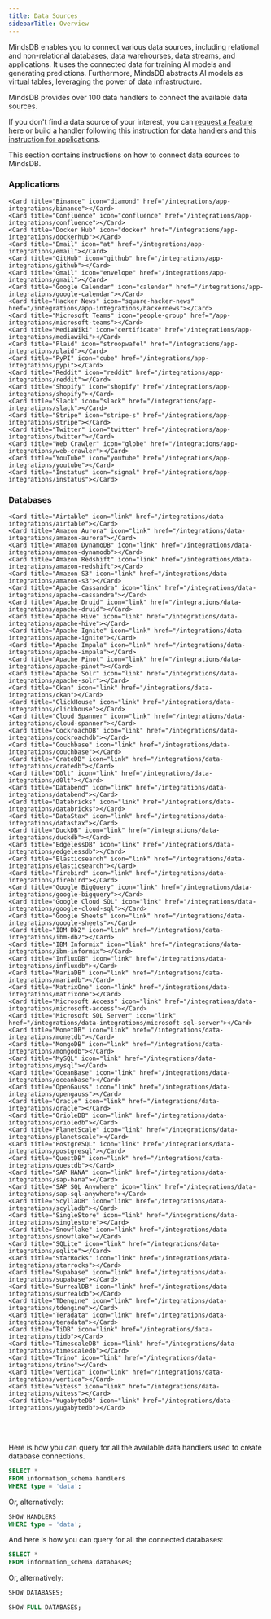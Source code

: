 ```yaml
---
title: Data Sources
sidebarTitle: Overview
---
```


MindsDB enables you to connect various data sources, including relational and non-relational databases, data warehourses, data streams, and applications. It uses the connected data for training AI models and generating predictions. Furthermore, MindsDB abstracts AI models as virtual tables, leveraging the power of data infrastructure.

<Tip>
MindsDB provides over 100 data handlers to connect the available data sources.

If you don't find a data source of your interest, you can [request a feature here](https://github.com/mindsdb/mindsdb/issues/new?assignees=&labels=enhancement&projects=&template=feature_request_v2.yaml) or build a handler following [this instruction for data handlers](/contribute/data-handlers) and [this instruction for applications](/contribute/app-handlers).
</Tip>

This section contains instructions on how to connect data sources to MindsDB.

### Applications

<CardGroup cols={4}>

    <Card title="Binance" icon="diamond" href="/integrations/app-integrations/binance"></Card>
    <Card title="Confluence" icon="confluence" href="/integrations/app-integrations/confluence"></Card>
    <Card title="Docker Hub" icon="docker" href="/integrations/app-integrations/dockerhub"></Card>
    <Card title="Email" icon="at" href="/integrations/app-integrations/email"></Card>
    <Card title="GitHub" icon="github" href="/integrations/app-integrations/github"></Card>
    <Card title="Gmail" icon="envelope" href="/integrations/app-integrations/gmail"></Card>
    <Card title="Google Calendar" icon="calendar" href="/integrations/app-integrations/google-calendar"></Card>
    <Card title="Hacker News" icon="square-hacker-news" href="/integrations/app-integrations/hackernews"></Card>
    <Card title="Microsoft Teams" icon="people-group" href="/app-integrations/microsoft-teams"></Card>
    <Card title="MediaWiki" icon="certificate" href="/integrations/app-integrations/mediawiki"></Card>
    <Card title="Plaid" icon="stroopwafel" href="/integrations/app-integrations/plaid"></Card>
    <Card title="PyPI" icon="cube" href="/integrations/app-integrations/pypi"></Card>
    <Card title="Reddit" icon="reddit" href="/integrations/app-integrations/reddit"></Card>
    <Card title="Shopify" icon="shopify" href="/integrations/app-integrations/shopify"></Card>
    <Card title="Slack" icon="slack" href="/integrations/app-integrations/slack"></Card>
    <Card title="Stripe" icon="stripe-s" href="/integrations/app-integrations/stripe"></Card>
    <Card title="Twitter" icon="twitter" href="/integrations/app-integrations/twitter"></Card>
    <Card title="Web Crawler" icon="globe" href="/integrations/app-integrations/web-crawler"></Card>
    <Card title="YouTube" icon="youtube" href="/integrations/app-integrations/youtube"></Card>
    <Card title="Instatus" icon="signal" href="/integrations/app-integrations/instatus"></Card>
</CardGroup>

### Databases

<CardGroup cols={4}>

    <Card title="Airtable" icon="link" href="/integrations/data-integrations/airtable"></Card>
    <Card title="Amazon Aurora" icon="link" href="/integrations/data-integrations/amazon-aurora"></Card>
    <Card title="Amazon DynamoDB" icon="link" href="/integrations/data-integrations/amazon-dynamodb"></Card>
    <Card title="Amazon Redshift" icon="link" href="/integrations/data-integrations/amazon-redshift"></Card>
    <Card title="Amazon S3" icon="link" href="/integrations/data-integrations/amazon-s3"></Card>
    <Card title="Apache Cassandra" icon="link" href="/integrations/data-integrations/apache-cassandra"></Card>
    <Card title="Apache Druid" icon="link" href="/integrations/data-integrations/apache-druid"></Card>
    <Card title="Apache Hive" icon="link" href="/integrations/data-integrations/apache-hive"></Card>
    <Card title="Apache Ignite" icon="link" href="/integrations/data-integrations/apache-ignite"></Card>
    <Card title="Apache Impala" icon="link" href="/integrations/data-integrations/apache-impala"></Card>
    <Card title="Apache Pinot" icon="link" href="/integrations/data-integrations/apache-pinot"></Card>
    <Card title="Apache Solr" icon="link" href="/integrations/data-integrations/apache-solr"></Card>
    <Card title="Ckan" icon="link" href="/integrations/data-integrations/ckan"></Card>
    <Card title="ClickHouse" icon="link" href="/integrations/data-integrations/clickhouse"></Card>
    <Card title="Cloud Spanner" icon="link" href="/integrations/data-integrations/cloud-spanner"></Card>
    <Card title="CockroachDB" icon="link" href="/integrations/data-integrations/cockroachdb"></Card>
    <Card title="Couchbase" icon="link" href="/integrations/data-integrations/couchbase"></Card>
    <Card title="CrateDB" icon="link" href="/integrations/data-integrations/cratedb"></Card>
    <Card title="D0lt" icon="link" href="/integrations/data-integrations/d0lt"></Card>
    <Card title="Databend" icon="link" href="/integrations/data-integrations/databend"></Card>
    <Card title="Databricks" icon="link" href="/integrations/data-integrations/databricks"></Card>
    <Card title="DataStax" icon="link" href="/integrations/data-integrations/datastax"></Card>
    <Card title="DuckDB" icon="link" href="/integrations/data-integrations/duckdb"></Card>
    <Card title="EdgelessDB" icon="link" href="/integrations/data-integrations/edgelessdb"></Card>
    <Card title="Elasticsearch" icon="link" href="/integrations/data-integrations/elasticsearch"></Card>
    <Card title="Firebird" icon="link" href="/integrations/data-integrations/firebird"></Card>
    <Card title="Google BigQuery" icon="link" href="/integrations/data-integrations/google-bigquery"></Card>
    <Card title="Google Cloud SQL" icon="link" href="/integrations/data-integrations/google-cloud-sql"></Card>
    <Card title="Google Sheets" icon="link" href="/integrations/data-integrations/google-sheets"></Card>
    <Card title="IBM Db2" icon="link" href="/integrations/data-integrations/ibm-db2"></Card>
    <Card title="IBM Informix" icon="link" href="/integrations/data-integrations/ibm-informix"></Card>
    <Card title="InfluxDB" icon="link" href="/integrations/data-integrations/influxdb"></Card>
    <Card title="MariaDB" icon="link" href="/integrations/data-integrations/mariadb"></Card>
    <Card title="MatrixOne" icon="link" href="/integrations/data-integrations/matrixone"></Card>
    <Card title="Microsoft Access" icon="link" href="/integrations/data-integrations/microsoft-access"></Card>
    <Card title="Microsoft SQL Server" icon="link" href="/integrations/data-integrations/microsoft-sql-server"></Card>
    <Card title="MonetDB" icon="link" href="/integrations/data-integrations/monetdb"></Card>
    <Card title="MongoDB" icon="link" href="/integrations/data-integrations/mongodb"></Card>
    <Card title="MySQL" icon="link" href="/integrations/data-integrations/mysql"></Card>
    <Card title="OceanBase" icon="link" href="/integrations/data-integrations/oceanbase"></Card>
    <Card title="OpenGauss" icon="link" href="/integrations/data-integrations/opengauss"></Card>
    <Card title="Oracle" icon="link" href="/integrations/data-integrations/oracle"></Card>
    <Card title="OrioleDB" icon="link" href="/integrations/data-integrations/orioledb"></Card>
    <Card title="PlanetScale" icon="link" href="/integrations/data-integrations/planetscale"></Card>
    <Card title="PostgreSQL" icon="link" href="/integrations/data-integrations/postgresql"></Card>
    <Card title="QuestDB" icon="link" href="/integrations/data-integrations/questdb"></Card>
    <Card title="SAP HANA" icon="link" href="/integrations/data-integrations/sap-hana"></Card>
    <Card title="SAP SQL Anywhere" icon="link" href="/integrations/data-integrations/sap-sql-anywhere"></Card>
    <Card title="ScyllaDB" icon="link" href="/integrations/data-integrations/scylladb"></Card>
    <Card title="SingleStore" icon="link" href="/integrations/data-integrations/singlestore"></Card>
    <Card title="Snowflake" icon="link" href="/integrations/data-integrations/snowflake"></Card>
    <Card title="SQLite" icon="link" href="/integrations/data-integrations/sqlite"></Card>
    <Card title="StarRocks" icon="link" href="/integrations/data-integrations/starrocks"></Card>
    <Card title="Supabase" icon="link" href="/integrations/data-integrations/supabase"></Card>
    <Card title="SurrealDB" icon="link" href="/integrations/data-integrations/surrealdb"></Card>
    <Card title="TDengine" icon="link" href="/integrations/data-integrations/tdengine"></Card>
    <Card title="Teradata" icon="link" href="/integrations/data-integrations/teradata"></Card>
    <Card title="TiDB" icon="link" href="/integrations/data-integrations/tidb"></Card>
    <Card title="TimescaleDB" icon="link" href="/integrations/data-integrations/timescaledb"></Card>
    <Card title="Trino" icon="link" href="/integrations/data-integrations/trino"></Card>
    <Card title="Vertica" icon="link" href="/integrations/data-integrations/vertica"></Card>
    <Card title="Vitess" icon="link" href="/integrations/data-integrations/vitess"></Card>
    <Card title="YugabyteDB" icon="link" href="/integrations/data-integrations/yugabytedb"></Card>

</CardGroup>

<br></br>

<Info>
Here is how you can query for all the available data handlers used to create database connections.

  ```sql
  SELECT *
  FROM information_schema.handlers
  WHERE type = 'data';
  ```

  Or, alternatively:

  ```sql
  SHOW HANDLERS
  WHERE type = 'data';
  ```

And here is how you can query for all the connected databases:

  ```sql
  SELECT *
  FROM information_schema.databases;
  ```

  Or, alternatively:

  ```sql
  SHOW DATABASES;

  SHOW FULL DATABASES;
  ```
</Info>
